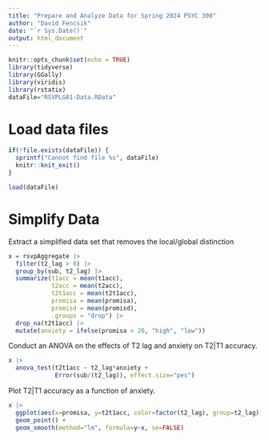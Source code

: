 ```yaml
---
title: "Prepare and Analyze Data for Spring 2024 PSYC 300"
author: "David Fencsik"
date: "`r Sys.Date()`"
output: html_document
---
```


```r
knitr::opts_chunk$set(echo = TRUE)
library(tidyverse)
library(GGally)
library(viridis)
library(rstatix)
dataFile="RSVPLG01-Data.RData"
```

# Load data files

```r
if(!file.exists(dataFile)) {
  sprintf("Cannot find file %s", dataFile)
  knitr::knit_exit()
}
```

```r
load(dataFile)
```

# Simplify Data

Extract a simplified data set that removes the local/global distinction

```r
x = rsvpAggregate |>
  filter(t2_lag > 0) |>
  group_by(sub, t2_lag) |>
  summarize(t1acc = mean(t1acc),
            t2acc = mean(t2acc),
            t2t1acc = mean(t2t1acc),
            promisa = mean(promisa),
            promisd = mean(promisd),
            .groups = "drop") |>
  drop_na(t2t1acc) |>
  mutate(anxiety = ifelse(promisa > 20, "high", "low"))
```

Conduct an ANOVA on the effects of T2 lag and anxiety on T2|T1 accuracy.

```r
x |>
  anova_test(t2t1acc ~ t2_lag*anxiety +
             Error(sub/(t2_lag)), effect.size="pes")
```

Plot T2|T1 accuracy as a function of anxiety.

```r
x |>
  ggplot(aes(x=promisa, y=t2t1acc, color=factor(t2_lag), group=t2_lag)) +
  geom_point() +
  geom_smooth(method="lm", formula=y~x, se=FALSE)
```
